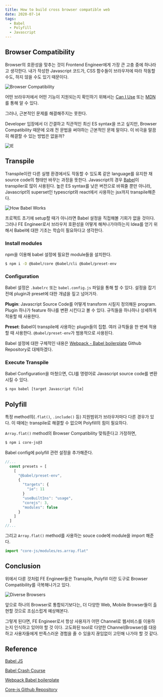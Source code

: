 ```yaml
---
title: How to build cross browser compatible web
date: 2020-07-14
tags:
  - Babel
  - Polyfill
  - Javascript
---
```


## Browser Compatibility

Browser의 호환성을 맞추는 것이 Frontend Engineer에게 가장 큰 고충 중에 하나라고 생각한다. 
내가 작성한 Javascript 코드가, CSS 함수들이 브라우저에 따라 작동할 수도, 하지 않을 수도 있기 때문이다.

![Browser Compatibility](./browser-compatibility.jpg)

어떤 브라우저에서 어떤 기능이 지원되는지 확인하기 위해서는 [Can I Use](https://caniuse.com/) 또는 [MDN](https://developer.mozilla.org/en-US/)를 통해 알 수 있다.

그러나, 근본적인 문제를 해결해주지는 못한다.

Developer 입장에서 더 간결하고 직관적인 최신 ES syntax을 쓰고 싶지만, Browser Compatibility 때문에 오래 전 문법을 써야하는 근본적인 문제 말이다.
이 비극을 말끔히 해결할 수 있는 방법은 없을까?

![IE](./ie.jpg)

## Transpile

Transpile이란 다른 실행 환경에서도 작동할 수 있도록 같은 language를 유지한 채 source code의 형태만 바꾸는 과정을 뜻한다.
Javascript의 경우 [Babel](https://babeljs.io/)이 transpiler로 많이 사용된다.
높은 ES syntax를 낮은 버전으로 바꿔줄 뿐만 아니라, Javascript의 superset인 typescript와 react에서 사용하는 jsx까지 transpile해준다.

![How Babel Works](./how-babel-works.jpg)

프로젝트 초기에 setup할 때가 아니라면 Babel 설정을 직접해볼 기회가 없을 것이다. 
그러나 FE Engineer로서 브라우저 호환성을 어떻게 해쳐나가야하는지 Idea를 얻기 위해서 Babel에 대한 기초는 학습이 필요하다고 생각한다.

### Install modules

npm을 이용해 babel 설정에 필요한 module들을 설치한다.

```bash
$ npm i -D @babel/core @babel/cli @babel/preset-env 
```

### Configuration

Babel 설정은 `.babelrc` 또는 `babel.config.js` 파일을 통해 할 수 있다.
설정을 잡기 전에 plugin과 preset에 대한 개념을 짚고 넘어가자.

**Plugin**: Javascript Source Code를 어떻게 transform 시킬지 정의해둔 program.
Plugin 하나가 feature 하나를 변환 시킨다고 볼 수 있다. 
규칙들을 하나하나 상세하게 적용할 때 사용한다.

**Preset**: Babel이 transpile에 사용하는 plugin들의 집합.
여러 규칙들을 한 번에 적용할 때 사용한다.
`@babel/preset-env`가 범용적으로 사용된다.

Babel 설정에 대한 구체적인 내용은 [Webpack - Babel boilerplate](https://github.com/Pigrabbit/boilerplate-webpack-babel) Github Repository로 대체하겠다.

### Execute Transpile

Babel Configuration을 마쳤으면, CLI를 명령어로 Javascript source code를 변환시킬 수 있다.

```bash
$ npx babel [target Javascript file]
```

## Polyfill

특정 method의(`.flat()`, `.include()` 등) 지원범위가 브라우저마다 다른 경우가 있다.
이 때에는 transpile로 해결할 수 없으며 Polyfill의 힘이 필요하다.

`Array.flat()` method의 Browser Compatibility 맞춰준다고 가정하면,

```bash
$ npm i core-js@3
```

Babel config에 polyfill 관련 설정을 추가해준다.
```javascript
//...
  const presets = [
    [
      "@babel/preset-env",
      {
        "targets": {
          "ie": 11
        }
        "useBuiltIns": "usage",
        "corejs": 3,
        "modules": false
      }
    ]
  ]
//...
```

그리고 `Array.flat()` method를 사용하는 souce code에 module을 import 해준다.

```javascript
import "core-js/modules/es.array.flat"
```

## Conclusion

위에서 다룬 것처럼 FE Engineer들은 Transpile, Polyfill 이란 도구로 Browser Compatibility를 극복해나가고 있다.

![Diverse Browsers](./diverse-browsers.jpg)

앞으로 하나의 Browser로 통합되기보다는, 더 다양한 Web, Mobile Browser들이 출현할 것으로 조심스럽게 예상해본다.

그렇게 된다면, FE Engineer로서 항상 사용자가 어떤 Channel로 웹서비스를 이용하는지 인식하고 있어야 할 것 이다.
고도화된 tool로 다양한 Channel(Browser)를 대응하고 사용자들에게 만족스러운 경험을 줄 수 있을지 끊임없이 고민해 나가야 할 것 같다.

## Reference

[Babel JS](https://babeljs.io/)

[Babel Crash Course](https://medium.com/@imranhsayed/introduction-to-babel-28da5af7e056)

[Webpack Babel boilerplate](https://github.com/Pigrabbit/boilerplate-webpack-babel)

[Core-js Github Repository](https://github.com/zloirock/core-js)
